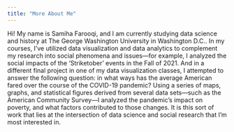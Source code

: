 ```yaml
---
title: "More About Me"
---
```


Hi! My name is Samiha Farooqi, and I am currently studying data science and history at The George Washington University in Washington D.C.. In my courses, I’ve utilized data visualization and data analytics to complement my research into social phenomena and issues—for example, I analyzed the social impacts of the ‘Striketober’ events in the Fall of 2021. And in a different final project in one of my data visualization classes, I attempted to answer the following question: in what ways has the average American fared over the course of the COVID-19 pandemic? Using a series of maps, graphs, and statistical figures derived from several data sets—such as the American Community Survey—I analyzed the pandemic's impact on poverty, and what factors contributed to those changes. It is this sort of work that lies at the intersection of data science and social research that I'm most interested in.

